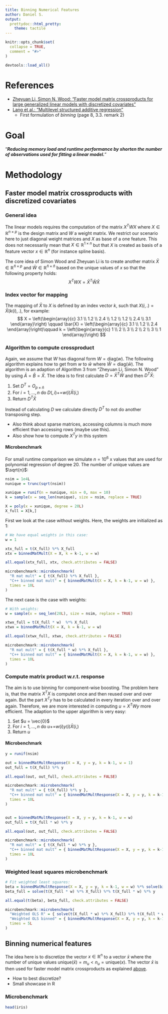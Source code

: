 ```yaml
---
title: Binning Numerical Features
author: Daniel S.
output:
  prettydoc::html_pretty:
    theme: tactile
---
```


```r
knitr::opts_chunk$set(
  collapse = TRUE,
  comment = "#>"
)

devtools::load_all()
```


# References

- [Zheyuan Li, Simon N. Wood: "Faster model matrix crossproducts for large generalized linear models with discretized covariates"](https://link.springer.com/content/pdf/10.1007/s11222-019-09864-2.pdf)
- [Lang et al.: "Multilevel structured additive regression"](https://link.springer.com/article/10.1007/s11222-012-9366-0)
    - First formulation of _binning_ (page 8, 3.3. remark 2)


# Goal

"___Reducing memory load and runtime performance by shorten the number of observations used for fitting a linear model.___"


# Methodology

## Faster model matrix crossproducts with discretized covariates

### General idea

The linear models requires the computation of the matrix $X^TWX$ where $X\in\mathbb{R}^{n\times p}$ is the design matrix and $W$ a weight matrix. We restrict our scenario here to just diagonal weight matrices and $X$ as base of a one feature. This does not necessarily mean that $X\in\mathbb{R}^{1\times n}$ but that $X$ is created as basis of a feature vector $x\in \mathbb{R}^n$ (for instance spline basis).

The core idea of Simon Wood and Zheyuan Li is to create another matrix $\bar{X}\in\mathbb{R}^{\bar{n}\times p}$ and $\bar{W}\in\mathbb{R}^{\bar{n}\times\bar{n}}$ based on the unique values of $x$ so that the following property holds:
$$
X^TWX = \bar{X}^T\bar{W}\bar{X}
$$

### Index vector for mapping

The mapping of $\bar{X}$ to $X$ is defined by an index vector $k$, such that $X(i,.) = \bar{X}(k(i), .)$, for example:
$$
X = \left(\begin{array}{c}
3.1 \\ 1.2 \\ 2.4 \\ 1.2 \\ 1.2 \\ 2.4 \\ 3.1
\end{array}\right) \qquad \bar{X} = \left(\begin{array}{c}
3.1 \\ 1.2 \\ 2.4
\end{array}\right)\qquad k = \left(\begin{array}{c}
1 \\ 2 \\ 3 \\ 2 \\ 2 \\ 3 \\ 1
\end{array}\right)
$$

### Algorithm to compute crossproduct

Again, we assume that $W$ has diagonal form $W = \text{diag}(w)$. The following algorithm explains how to get from $w$ to $\bar{w}$ where $\bar{W} = \text{diag}(\bar{w})$. The algorithm is an adaption of Algorithm 3 from "Zheyuan Li, Simon N. Wood" by using $\bar{A} = \bar{B} = \bar{X}$. The idea is to first calculate $D = \bar{X}^T\bar{W}$ and then $D^T\bar{X}$:

1. Set $D^T = O_{p\times \bar{n}}$
1. For $i = 1, \dots, n$ do $D(,i) \mathrel{{+}{=}} w(i)\bar{X}(i,)$
1. Return $D^T\bar{X}$

Instead of calculating $D$ we calculate directly $D^T$ to not do another transposing step.

- Also think about sparse matrices, accessing columns is much more efficient than accessing rows (maybe use this).
- Also show how to compute $X^Ty$ in this system

#### Microbenchmark

For small runtime comparison we simulate $n = 10^6$ x values that are used for polynomial regression of degree 20. The number of unique values are $\sqrt{n}$:

```r
nsim = 1e4L
nunique = trunc(sqrt(nsim))

xunique = runif(n = nunique, min = 0, max = 10)
k = sample(x = seq_len(nunique), size = nsim, replace = TRUE)

X = poly(x = xunique, degree = 20L)
X_full = X[k,]
```

First we look at the case without weights. Here, the weights are initialized as 1:
```r
# We have equal weights in this case:
w = 1

xtx_full = t(X_full) %*% X_full
xtx = binnedMatMult(X = X, k = k-1, w = w)

all.equal(xtx_full, xtx, check.attributes = FALSE)

microbenchmark::microbenchmark(
  "R mat mult" = { t(X_full) %*% X_full },
  "C++ binned mat mult" = { binnedMatMult(X = X, k = k-1, w = w) },
  times = 10L
)
```

The next case is the case with weights:
```r
# With weights:
w = sample(x = seq_len(20L), size = nsim, replace = TRUE)

xtwx_full = t(X_full * w)  %*% X_full
xtwx = binnedMatMult(X = X, k = k-1, w = w)

all.equal(xtwx_full, xtwx, check.attributes = FALSE)

microbenchmark::microbenchmark(
  "R mat mult" = { t(X_full * w) %*% X_full },
  "C++ binned mat mult" = { binnedMatMult(X = X, k = k-1, w = w) },
  times = 10L
)
```


### Compute matrix product w.r.t. response

The aim is to use binning for component-wise boosting. The problem here is, that the matrix $X^TX$ is computet once and then reused over and over again. But the part $X^Ty$ has to be calculated in every iteration over and over again. Therefore, we are more interested in computing $u = X^TWy$ more efficient. The adaption to the upper algorithm is very easy:

1. Set $u = \vec{0}$
1. For $i = 1, \dots, n$ do $u \mathrel{{+}{=}} w(i)y(i)\bar{X}(i,)$
1. Return $u$

#### Microbenchmark

```r
y = runif(nsim)

out = binnedMatMultResponse(X = X, y = y, k = k-1, w = 1)
out_full = t(X_full) %*% y

all.equal(out, out_full, check.attributes = FALSE)

microbenchmark::microbenchmark(
  "R mat mult" = { t(X_full) %*% y },
  "C++ binned mat mult" = { binnedMatMultResponse(X = X, y = y, k = k-1, w = 1) },
  times = 10L
)


out = binnedMatMultResponse(X = X, y = y, k = k-1, w = w)
out_full = t(X_full * w) %*% y

all.equal(out, out_full, check.attributes = FALSE)

microbenchmark::microbenchmark(
  "R mat mult" = { t(X_full * w) %*% y },
  "C++ binned mat mult" = { binnedMatMultResponse(X = X, y = y, k = k-1, w = w) },
  times = 10L
)
```


### Weighted least squares microbenchmark


```r
# Fit weighted least squares:
beta = binnedMatMultResponse(X = X, y = y, k = k-1, w = w) %*% solve(binnedMatMult(X = X, k = k-1, w = w))
beta_full = solve(t(X_full * w) %*% X_full) %*% t(X_full * w) %*% y

all.equal(t(beta), beta_full, check.attributes = FALSE)

microbenchmark::microbenchmark(
  "Weighted OLS R" = { solve(t(X_full * w) %*% X_full) %*% t(X_full * w) %*% y },
  "Weighted OLS binned" = { binnedMatMultResponse(X = X, y = y, k = k-1, w = w) %*% solve(binnedMatMult(X = X, k = k-1, w = w)) },
  times = 5L
)
```

## Binning numerical features

The idea here is to discretize the vector $x\in\mathbb{R}^n$ to a vector $\bar{x}$ where the number of unique values $\text{unique}(\bar{x}) = m_u < n_u = \text{unique}(x)$. The vector $\bar{x}$ is then used for faster model matrix crossproducts as explained [above](#faster-model-matrix-crossproducts-with-discretized-covariates).

- How to best discretize?
- Small showcase in R

### Microbenchmark

```r
head(iris)
```

